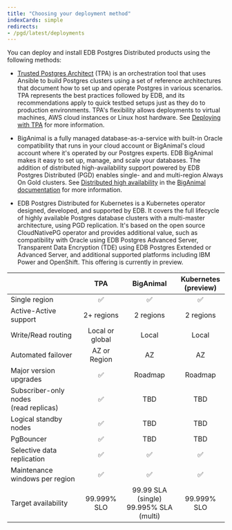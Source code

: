 ```yaml
---
title: "Choosing your deployment method"
indexCards: simple
redirects:
- /pgd/latest/deployments
---
```


You can deploy and install EDB Postgres Distributed products using the following methods:

- [Trusted Postgres Architect](/tpa/latest) (TPA) is an orchestration tool that uses Ansible to build Postgres clusters using a set of reference architectures that document how to set up and operate Postgres in various scenarios. TPA represents the best practices followed by EDB, and its recommendations apply to quick testbed setups just as they do to production environments. TPA's flexibility allows deployments to virtual machines, AWS cloud instances or Linux host hardware. See [Deploying with TPA](admin-tpa/installing.mdx) for more information.

- BigAnimal is a fully managed database-as-a-service with built-in Oracle compatibility that runs in your cloud account or BigAnimal's cloud account where it's operated by our Postgres experts. EDB BigAnimal makes it easy to set up, manage, and scale your databases. The addition of distributed high-availability support powered by EDB Postgres Distributed (PGD) enables single- and and multi-region Always On Gold clusters. See [Distributed high availability](/biganimal/latest/overview/02_high_availability/distributed_highavailability/) in the [BigAnimal documentation](/biganimal/latest) for more information.

- EDB Postgres Distributed for Kubernetes is a Kubernetes operator designed, developed, and supported by EDB. It covers the full lifecycle of highly available Postgres database clusters with a multi-master architecture, using PGD replication. It's based on the open source CloudNativePG operator and provides additional value, such as compatibility with Oracle using EDB Postgres Advanced Server, Transparent Data Encryption (TDE) using EDB Postgres Extended or Advanced Server, and additional supported platforms including IBM Power and OpenShift.  This offering is currently in preview.

|                                            | <center>TPA</center> |         <center>BigAnimal</center>         | <center>Kubernetes<br/>(preview)</center> |
|--------------------------------------------|:------------------------:|:------------------------------------------:|:-----------------------------------------:|
| Single region                              |            ✅             |                     ✅                      |                     ✅                     |
| Active-Active support                      |        2+ regions        |                 2 regions                  |                 2 regions                 |
| Write/Read routing                         |     Local or global      |                   Local                    |                   Local                   |
| Automated failover                         |       AZ or Region       |                     AZ                     |                    AZ                     |
| Major version upgrades                     |            ✅             |                  Roadmap                   |                  Roadmap                  |
| Subscriber-only nodes<br/> (read replicas) |            ✅             |                    TBD                     |                    TBD                    |
| Logical standby nodes                      |            ✅             |                    TBD                     |                    TBD                    |
| PgBouncer                                  |            ✅             |                    TBD                     |                    TBD                    |
| Selective data replication                 |            ✅             |                     ✅                      |                     ✅                     |
| Maintenance windows per region             |            ✅             |                     ✅                      |                     ✅                     |
| Target availability                        |       99.999% SLO        | 99.99 SLA (single)<br/>99.995% SLA (multi) |                99.999% SLO                |

